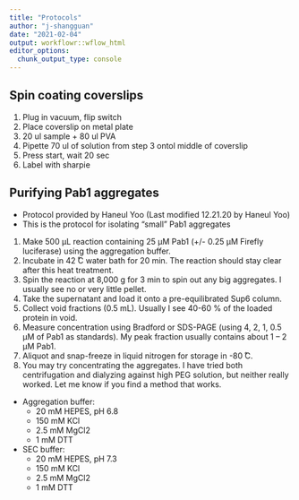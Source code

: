 ```yaml
---
title: "Protocols"
author: "j-shangguan"
date: "2021-02-04"
output: workflowr::wflow_html
editor_options:
  chunk_output_type: console
---
```


## Spin coating coverslips
1. Plug in vacuum, flip switch
2. Place coverslip on metal plate
3. 20 ul sample + 80 ul PVA 
4. Pipette 70 ul of solution from step 3 ontol middle of coverslip
5. Press start, wait 20 sec
6. Label with sharpie

## Purifying Pab1 aggregates 
* Protocol provided by Haneul Yoo (Last modified 12.21.20 by Haneul Yoo)
* This is the protocol for isolating “small” Pab1 aggregates 
1. Make 500 μL reaction containing 25 μM Pab1 (+/- 0.25 μM Firefly luciferase) using the aggregation buffer. 
2. Incubate in 42  ̊C water bath for 20 min. The reaction should stay clear after this heat treatment.
3. Spin the reaction at 8,000 g for 3 min to spin out any big aggregates. I usually see no or very little pellet.
4. Take the supernatant and load it onto a pre-equilibrated Sup6 column. 
5. Collect void fractions (0.5 mL). Usually I see 40-60 % of the loaded protein in void. 
6. Measure concentration using Bradford or SDS-PAGE (using 4, 2, 1, 0.5 μM of Pab1 as standards). My peak fraction usually contains about 1 – 2 μM Pab1. 
7. Aliquot and snap-freeze in liquid nitrogen for storage in -80  ̊C.  
8. You may try concentrating the aggregates. I have tried both centrifugation and dialyzing against high PEG solution, but neither really worked. Let me know if you find a method that works. 
* Aggregation buffer: 
    + 20 mM HEPES, pH 6.8
    + 150 mM KCl
    + 2.5 mM MgCl2
    + 1 mM DTT
* SEC buffer:
    + 20 mM HEPES, pH 7.3
    + 150 mM KCl
    + 2.5 mM MgCl2
    + 1 mM DTT
    
